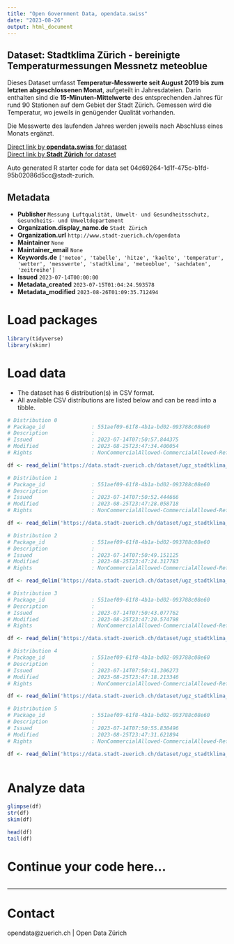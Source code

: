 ```yaml
---
title: "Open Government Data, opendata.swiss"
date: "2023-08-26"
output: html_document
---
```


## Dataset: Stadtklima Zürich - bereinigte Temperaturmessungen Messnetz meteoblue


Dieses Dataset umfasst **Temperatur-Messwerte seit August 2019 bis zum letzten abgeschlossenen Monat**, aufgeteilt in Jahresdateien. Darin enthalten sind die **15-Minuten-Mittelwerte** des entsprechenden Jahres für rund 90 Stationen auf dem Gebiet der Stadt Zürich. Gemessen wird die Temperatur, wo jeweils in genügender Qualität vorhanden.

Die Messwerte des laufenden Jahres werden jeweils nach Abschluss eines Monats ergänzt.


[Direct link by **opendata.swiss** for dataset](https://opendata.swiss/de/dataset/stadtklima-zurich-bereinigte-temperaturmessungen-messnetz-meteoblue)<br>
[Direct link by **Stadt Zürich** for dataset](https://data.stadt-zuerich.ch/dataset/ugz_stadtklima_zuerich_temperaturmessungen_messnetz_meteoblue)

Auto generated R starter code for data set 04d69264-1d1f-475c-b1fd-95b02086d5cc@stadt-zurich.

## Metadata

- **Publisher** `Messung Luftqualität, Umwelt- und Gesundheitsschutz, Gesundheits- und Umweltdepartement`
- **Organization.display_name.de** `Stadt Zürich`
- **Organization.url** `http://www.stadt-zuerich.ch/opendata`
- **Maintainer** `None`
- **Maintainer_email** `None`
- **Keywords.de** `['meteo', 'tabelle', 'hitze', 'kaelte', 'temperatur', 'wetter', 'messwerte', 'stadtklima', 'meteoblue', 'sachdaten', 'zeitreihe']`
- **Issued** `2023-07-14T00:00:00`
- **Metadata_created** `2023-07-15T01:04:24.593578`
- **Metadata_modified** `2023-08-26T01:09:35.712494`


# Load packages

```r

library(tidyverse)
library(skimr)

```

# Load data

-   The dataset has 6 distribution(s) in CSV format.
-   All available CSV distributions are listed below and can be read into a tibble.

```r

# Distribution 0
# Package_id               : 551aef09-61f8-4b1a-bd02-093788c08e60
# Description              : 
# Issued                   : 2023-07-14T07:50:57.844375
# Modified                 : 2023-08-25T23:47:34.400054
# Rights                   : NonCommercialAllowed-CommercialAllowed-ReferenceNotRequired

df <- read_delim('https://data.stadt-zuerich.ch/dataset/ugz_stadtklima_zuerich_temperaturmessungen_messnetz_meteoblue/download/ugz_stadtklima_zuerich_temperaturmessungen_messnetz_meteoblue_metadaten_qa.csv')

# Distribution 1
# Package_id               : 551aef09-61f8-4b1a-bd02-093788c08e60
# Description              : 
# Issued                   : 2023-07-14T07:50:52.444666
# Modified                 : 2023-08-25T23:47:28.058718
# Rights                   : NonCommercialAllowed-CommercialAllowed-ReferenceNotRequired

df <- read_delim('https://data.stadt-zuerich.ch/dataset/ugz_stadtklima_zuerich_temperaturmessungen_messnetz_meteoblue/download/ugz_stadtklima_zuerich_temperaturmessungen_messnetz_meteoblue_2022.csv')

# Distribution 2
# Package_id               : 551aef09-61f8-4b1a-bd02-093788c08e60
# Description              : 
# Issued                   : 2023-07-14T07:50:49.151125
# Modified                 : 2023-08-25T23:47:24.317783
# Rights                   : NonCommercialAllowed-CommercialAllowed-ReferenceNotRequired

df <- read_delim('https://data.stadt-zuerich.ch/dataset/ugz_stadtklima_zuerich_temperaturmessungen_messnetz_meteoblue/download/ugz_stadtklima_zuerich_temperaturmessungen_messnetz_meteoblue_2021.csv')

# Distribution 3
# Package_id               : 551aef09-61f8-4b1a-bd02-093788c08e60
# Description              : 
# Issued                   : 2023-07-14T07:50:43.077762
# Modified                 : 2023-08-25T23:47:20.574798
# Rights                   : NonCommercialAllowed-CommercialAllowed-ReferenceNotRequired

df <- read_delim('https://data.stadt-zuerich.ch/dataset/ugz_stadtklima_zuerich_temperaturmessungen_messnetz_meteoblue/download/ugz_stadtklima_zuerich_temperaturmessungen_messnetz_meteoblue_2020.csv')

# Distribution 4
# Package_id               : 551aef09-61f8-4b1a-bd02-093788c08e60
# Description              : 
# Issued                   : 2023-07-14T07:50:41.306273
# Modified                 : 2023-08-25T23:47:18.213346
# Rights                   : NonCommercialAllowed-CommercialAllowed-ReferenceNotRequired

df <- read_delim('https://data.stadt-zuerich.ch/dataset/ugz_stadtklima_zuerich_temperaturmessungen_messnetz_meteoblue/download/ugz_stadtklima_zuerich_temperaturmessungen_messnetz_meteoblue_2019.csv')

# Distribution 5
# Package_id               : 551aef09-61f8-4b1a-bd02-093788c08e60
# Description              : 
# Issued                   : 2023-07-14T07:50:55.830496
# Modified                 : 2023-08-25T23:47:31.621894
# Rights                   : NonCommercialAllowed-CommercialAllowed-ReferenceNotRequired

df <- read_delim('https://data.stadt-zuerich.ch/dataset/ugz_stadtklima_zuerich_temperaturmessungen_messnetz_meteoblue/download/ugz_stadtklima_zuerich_temperaturmessungen_messnetz_meteoblue_2023.csv')



```

# Analyze data

```r

glimpse(df)
str(df)
skim(df)

head(df)
tail(df)

```

# Continue your code here...

```r

```

------------------------------------------------------------------------

# Contact

opendata@zuerich.ch | Open Data Zürich
